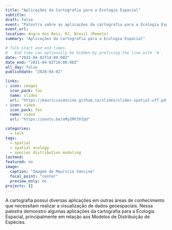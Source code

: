 ```yaml
---
title: "Aplicações da Cartografia para a Ecologia Espacial"
subtitle: 
draft: false
event: "Palestra sobre as aplicações da cartografia para a Ecologia Espacial à convite do Prof. Jackson Martins Rodrigues (UFF)"
event_url: 
location: Angra dos Reis, RJ, Brasil (Remoto)
summary: "Aplicações da cartografia para a Ecologia Espacial"

# Talk start and end times.
#   End time can optionally be hidden by prefixing the line with `#`.
date: "2021-04-02T14:00:00Z"
date_end: "2021-04-02T16:00:00Z"
all_day: false
publishdate: "2020-04-02"

links:
- icon: images
  icon_pack: fas
  name: slides
  url: "https://mauriciovancine.github.io/slides/slides-spatial-uff.pdf"
- icon: video
  icon_pack: fas
  name: video
  url: "https://youtu.be/oMyIMY3X7pU"

categories:
  - talk
tags:
  - spatial
  - spatial ecology
  - species distribution modeling
lastmod: 
featured: no
image:
  caption: "Imagem de Maurício Vancine"
  focal_point: "center"
  preview_only: no
projects: []
---
```


A cartografia possui diversas aplicações em outras áreas de conhecimento que necessitam realizar a visualização de dados geoespaciais. Nessa palestra demonstro algumas aplicações da cartografia para a Ecologia Espacial, principalmente em relação aos Modelos de Distribuição de Espécies.
